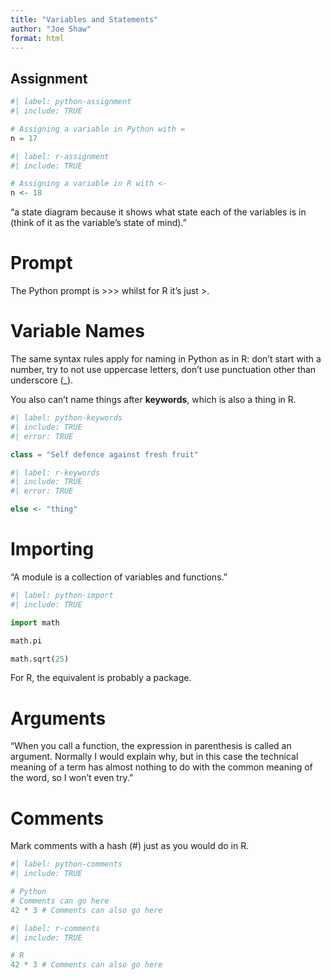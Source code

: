 ```yaml
---
title: "Variables and Statements"
author: "Joe Shaw"
format: html
---
```


## Assignment

```python
#| label: python-assignment
#| include: TRUE

# Assigning a variable in Python with =
n = 17

```

```r
#| label: r-assignment
#| include: TRUE

# Assigning a variable in R with <-
n <- 18

```

"a state diagram because it shows what state each of the variables is in (think of it as the variable’s state of mind)."

# Prompt

The Python prompt is >>> whilst for R it's just >.

# Variable Names

The same syntax rules apply for naming in Python as in R: don't start with a number, try to not use uppercase letters, don't use punctuation other than underscore (_). 

You also can't name things after **keywords**, which is also a thing in R.

```python
#| label: python-keywords
#| include: TRUE
#| error: TRUE

class = "Self defence against fresh fruit"

```

```r
#| label: r-keywords
#| include: TRUE
#| error: TRUE

else <- "thing"

```

# Importing

"A module is a collection of variables and functions."

```python
#| label: python-import
#| include: TRUE

import math

math.pi

math.sqrt(25)

```

For R, the equivalent is probably a package.

# Arguments

"When you call a function, the expression in parenthesis is called an argument. Normally I would explain why, but in this case the technical meaning of a term has almost nothing to do with the common meaning of the word, so I won’t even try."

# Comments

Mark comments with a hash (#) just as you would do in R.

```python
#| label: python-comments
#| include: TRUE

# Python
# Comments can go here
42 * 3 # Comments can also go here

```

```r
#| label: r-comments
#| include: TRUE

# R
42 * 3 # Comments can also go here

```

